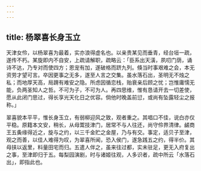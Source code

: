 ```yaml
---
---
---
```

title: 杨翠喜长身玉立
---



天津女伶，以杨翠喜为最着，实亦浪得虚名也。以亲贵某见而垂青，经台垣一疏，遂传不朽。某旋即内不自安，上疏请解职，疏略云：「臣系出天潢，夙叨门荫，诵诗不达，乃专对而使四方；恩宠有加，遂破格而跻九列。倏当时事艰难之会，本无资劳才望可言。卒因更事之无多，遂至人言之交集。虽水落石出，圣明无不烛之私；而地厚天高，局蹐有难安之隐。所虑因循恋栈，贻衰亲后顾之忧；岂惟庸懦无能，负两圣知人之哲。不可为子，不可为人。再四思维，惟有恳请开去一切差使，愿从此闭门思过，得长享光天化日之优容。倘他时晚盖前愆，或尚有坠露轻尘之报称。」

翠喜貌本平平，惟长身玉立，有弱柳迎风之致，观者重之。其唱口不佳，说白亦仅平稳。原籍本文安，稍长，从母鬻技津门，居常不与人往还，尚守伶界清律。鹾商王五夤缘得近之，旋与之约，以三千金贮之金屋，乃与有交。事定，适贝子至津，观之而善，以佳人难得为叹，为翠喜所闻，恐入侯门，遂急践五之约，得半价。其母挟以返里，料量田宅而归。五遣人伴之，虽来往过都，实未驻足，更无入府复出之事，至津即归于五。每梨园演剧，时与诸姬往观，人多识者，疏中所云「水落石出」，即指此也。